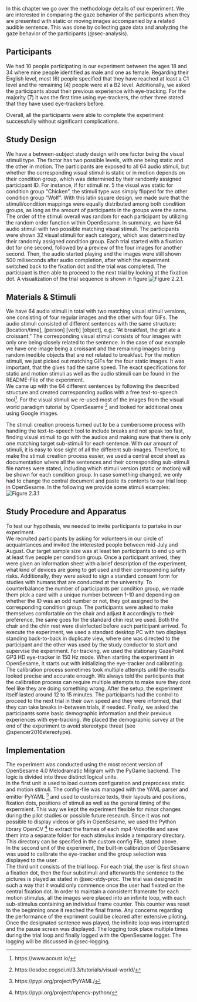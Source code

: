 In this chapter we go over the methodology details of our experiment. We are interested in comparing the gaze behavior of the participants when they are presented with static or moving images accompanied by a related audible sentence.
This was done by collecting gaze data and analyzing the gaze behavior of the participants (@sec-analysis). 

## Participants

We had 10 people participating in our experiment between the ages 18 and 34 where nine people identified as male and one as female. Regarding their English level, most (6) people specified that they have reached at least a C1 level and the remaining (4) people were at a B2 level. Additionally, we asked the participants about their previous experience with eye-tracking. For the majority (7) it was the first time using eye-trackers, the other three stated that they have used eye-trackers before.

Overall, all the participants were able to complete the experiment successfully without significant complications.


## Study Design
We have a between-subject study design with one factor being the visual stimuli type. The factor has two possible levels, with one being static and the other in motion. 
The participants are exposed to all 64 audio stimuli, but whether the corresponding visual stimuli is static or in motion depends on their condition group, which was determined by their randomly assigned participant ID. For instance, if for stimuli nr. 5 the visual was static for condition group “Chicken”, the stimuli type was simply flipped for the other condition group “Wolf”. With this latin square design, we made sure that the stimuli/condition mappings were equally distributed among both condition groups, as long as the amount of participants in the groups were the same. The order of the stimuli overall was random for each participant by utilizing the random order function within OpenSesame. In summary, we have 64 audio stimuli with two possible matching visual stimuli. The participants were shown 32 visual stimuli for each category, which was determined by their randomly assigned condition group. 
Each trial started with a fixation dot for one second, followed by a preview of the four images for another second. Then, the audio started playing and the images were still shown 500 miliseconds after audio completion, after which the experiment switched back to the fixation dot and the trial was completed. The participant is then able to proceed to the next trial by looking at the fixation dot. A visualization of the trial sequence is shown in figure ![Figure 2.2.1](Images/Fig2_2_1.png){width=55%,fig-align="center"}.

## Materials & Stimuli {#sec-mat-stim}
We have 64 audio stimuli in total with two matching visual stimuli versions, one consisting of four regular images and the other with four GIFs. 
The audio stimuli consisted of different sentences with the same structure: [location/time], [person] [verb] [object], e.g.: “At breakfast, the girl ate a croissant.”
The corresponding visual stimuli consists of four images with only one being closely related to the sentence. In the case of our example we have one image being a croissant and the remaining images being random inedible objects that are not related to breakfast. For the motion stimuli, we just picked out matching GIFs for the four static images. It was important, that the gives had the same speed. The exact specifications for static and motion stimuli as well as the audio stimuli can be found in the README-File of the experiment.  
We came up with the 64 different sentences by following the described structure and created corresponding audios with a free text-to-speech tool[^1].
For the visual stimuli we re-used most of the images from the visual world paradigm tutorial by OpenSesame [^2] and looked for additional ones using Google images. 

The stimuli creation process turned out to be a cumbersome process with handling the text-to-speech tool to include breaks and not speak too fast, finding visual stimuli to go with the audios and making sure that there is only one matching target sub-stimuli for each sentence. With our amount of stimuli, it is easy to lose sight of all the different sub-images. Therefore, to make the stimuli creation process easier, we used a central excel sheet as documentation where all the sentences and their corresponding sub-stimuli file names were stated, including which stimuli version (static or motion) will be shown for each condition group. In case something changed, we only had to change the central document and paste its contents to our trial loop in OpenSesame. 
In the following we provide some stimuli examples: 
![Figure 2.3.1](Images/Fig2_3_1.png)

[^1]: https://www.acoust.io/

[^2]: https://osdoc.cogsci.nl/3.3/tutorials/visual-world/



## Study Procedure and Apparatus {#sec-stdy-proc}
To test our hypothesis, we needed to invite participants to partake in our experiment. <br>
We recruited participants by asking for volunteers in our circle of acquaintances and invited the interested people between mid-July and August. Our target sample size was at least ten participants to end up with at least five people per condition group.
Once a participant arrived, they were given an information sheet with a brief description of the experiment, what kind of devices are going to get used and their corresponding safety risks. Additionally, they were asked to sign a standard consent form for studies with humans that are conducted at the university. 
To counterbalance the number of participants per condition group, we made them pick a card with a unique number between 1-10 and depending on whether the ID was an odd number or not, they got assigned to the corresponding condition group. 
The participants were asked to make themselves comfortable on the chair and adjust it accordingly to their preference, the same goes for the standard chin rest we used. Both the chair and the chin rest were disinfected before each participant arrived.
To execute the experiment, we used a standard desktop PC with two displays standing back-to-back in duplicate view, where one was directed to the participant and the other was used by the study conductor to start and supervise the experiment. 
For tracking, we used the stationary GazePoint GP3 HD eye-tracker in 150 Hz mode. 
When starting the experiment in OpenSesame, it starts out with initializing the eye-tracker and calibrating. The calibration process sometimes took multiple attempts until the results looked precise and accurate enough. We always told the participants that the calibration process can require multiple attempts to make sure they dont feel like they are doing something wrong. 
After the setup, the experiment itself lasted around 12 to 15 minutes. The participants had the control to proceed to the next trial in their own speed and they were informed, that they can take breaks in-between trials, if needed. 
Finally, we asked the participants some basic demographic information and their previous experiences with eye-tracking. We placed the demographic survey at the end of the experiment to avoid stereotype threat (see @spencer2016stereotype).

## Implementation

The experiment was conducted using the most recent version of OpenSesame 4.0 Melodramatic Milgram with the PyGame backend. The logic is divided into three distinct logical units. <br>
In the first unit is used to load custom configuration and preprocess static and motion stimuli. The config-file was managed with the YAML parser and emitter PyYAML [^3] and used to customize texts, their layouts and positions, fixation dots, positions of stimuli as well as the general timing of the expermient. This way we kept the experiment flexible for minor changes during the pilot studies or possible future research. Since it was not possible to display videos or gifs in OpenSesame, we used the Python library OpenCV [^4] to extract the frames of each mp4-Videofile and save them into a separate folder for each stimulus inside a temporary directory. This directory can be specified in the custom config File, stated above. <br>
In the second unit of the experiment, the built-in calibration of OpenSesame was used to calibrate the eye-tracker and the group selection was displayed to the user. <br>
The third unit consists of the trial loop. For each trial, the user is first shown a fixation dot, then the four substimuli and afterwards the sentence to the pictures is played as stated in @sec-stdy-proc. The trial was designed in such a way that it would only commence once the user had fixated on the central fixation dot. In order to maintain a consistent framerate for each motion stimulus, all the images were placed into an infinite loop, with each sub-stimulus containing an individual frame counter. This counter was reset to the beginning once it reached the final frame. Any concerns regarding the performance of the expriment could be cleared after extensive piloting. Once the designated sentence was played, the infinite loop was interrupted and the pause screen was displayed. The logging took place multiple times during the trial loop and finally logged with the OpenSesame logger. The logging will be discussed in @sec-logging.

[^3]: https://pypi.org/project/PyYAML/
[^4]: https://pypi.org/project/opencv-python/